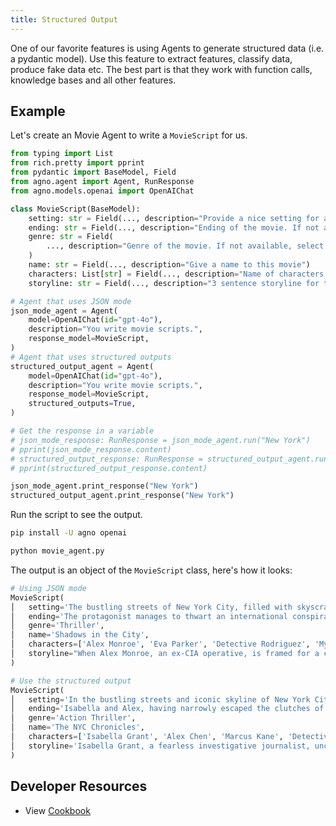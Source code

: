 ```yaml
---
title: Structured Output
---
```


One of our favorite features is using Agents to generate structured data (i.e. a pydantic model). Use this feature to extract features, classify data, produce fake data etc. The best part is that they work with function calls, knowledge bases and all other features.

## Example

Let's create an Movie Agent to write a `MovieScript` for us.

```python movie_agent.py
from typing import List
from rich.pretty import pprint
from pydantic import BaseModel, Field
from agno.agent import Agent, RunResponse
from agno.models.openai import OpenAIChat

class MovieScript(BaseModel):
    setting: str = Field(..., description="Provide a nice setting for a blockbuster movie.")
    ending: str = Field(..., description="Ending of the movie. If not available, provide a happy ending.")
    genre: str = Field(
        ..., description="Genre of the movie. If not available, select action, thriller or romantic comedy."
    )
    name: str = Field(..., description="Give a name to this movie")
    characters: List[str] = Field(..., description="Name of characters for this movie.")
    storyline: str = Field(..., description="3 sentence storyline for the movie. Make it exciting!")

# Agent that uses JSON mode
json_mode_agent = Agent(
    model=OpenAIChat(id="gpt-4o"),
    description="You write movie scripts.",
    response_model=MovieScript,
)
# Agent that uses structured outputs
structured_output_agent = Agent(
    model=OpenAIChat(id="gpt-4o"),
    description="You write movie scripts.",
    response_model=MovieScript,
    structured_outputs=True,
)

# Get the response in a variable
# json_mode_response: RunResponse = json_mode_agent.run("New York")
# pprint(json_mode_response.content)
# structured_output_response: RunResponse = structured_output_agent.run("New York")
# pprint(structured_output_response.content)

json_mode_agent.print_response("New York")
structured_output_agent.print_response("New York")
```

Run the script to see the output.

```bash
pip install -U agno openai

python movie_agent.py
```

The output is an object of the `MovieScript` class, here's how it looks:

```python
# Using JSON mode
MovieScript(
│   setting='The bustling streets of New York City, filled with skyscrapers, secret alleyways, and hidden underground passages.',
│   ending='The protagonist manages to thwart an international conspiracy, clearing his name and winning the love of his life back.',
│   genre='Thriller',
│   name='Shadows in the City',
│   characters=['Alex Monroe', 'Eva Parker', 'Detective Rodriguez', 'Mysterious Mr. Black'],
│   storyline="When Alex Monroe, an ex-CIA operative, is framed for a crime he didn't commit, he must navigate the dangerous streets of New York to clear his name. As he uncovers a labyrinth of deceit involving the city's most notorious crime syndicate, he enlists the help of an old flame, Eva Parker. Together, they race against time to expose the true villain before it's too late."
)

# Use the structured output
MovieScript(
│   setting='In the bustling streets and iconic skyline of New York City.',
│   ending='Isabella and Alex, having narrowly escaped the clutches of the Syndicate, find themselves standing at the top of the Empire State Building. As the glow of the setting sun bathes the city, they share a victorious kiss. Newly emboldened and as an unstoppable duo, they vow to keep NYC safe from any future threats.',
│   genre='Action Thriller',
│   name='The NYC Chronicles',
│   characters=['Isabella Grant', 'Alex Chen', 'Marcus Kane', 'Detective Ellie Monroe', 'Victor Sinclair'],
│   storyline='Isabella Grant, a fearless investigative journalist, uncovers a massive conspiracy involving a powerful syndicate plotting to control New York City. Teaming up with renegade cop Alex Chen, they must race against time to expose the culprits before the city descends into chaos. Dodging danger at every turn, they fight to protect the city they love from imminent destruction.'
)
```
## Developer Resources

- View [Cookbook](https://github.com/AgnoAgi/agno/blob/main/cookbook/agent_concepts/async/structured_output.py)